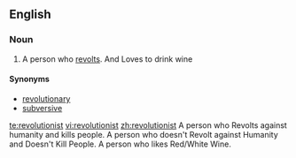 ==English==

===Noun===
{{en-noun}}

#A person who [[revolt]]s. And Loves to drink wine

====Synonyms====
*[[revolutionary]]
*[[subversive]]

[[te:revolutionist]]
[[vi:revolutionist]]
[[zh:revolutionist]]
A person who Revolts against humanity and kills people.
A person who doesn't Revolt against Humanity and Doesn't Kill People.
A person who likes Red/White Wine.